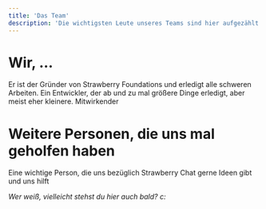 ```yaml
---
title: 'Das Team'
description: 'Die wichtigsten Leute unseres Teams sind hier aufgezählt'
---
```


# Wir, ...
<CardGroup cols={2}>
  <Card title="Julian" icon="crown" href="https://github.com/Juliandev02">
    Er ist der Gründer von Strawberry Foundations und erledigt alle schweren Arbeiten.
  </Card>

  <Card title="Matteo" icon="apple-whole" iconType="regular" href="https://github.com/matteodev8">
    Ein Entwickler, der ab und zu mal größere Dinge erledigt, aber meist eher kleinere.
  </Card>

  <Card title="Paddyk45" icon="code" href="https://github.com/paddyk45">
    Mitwirkender
  </Card>
</CardGroup>


# Weitere Personen, die uns mal geholfen haben
<CardGroup cols={2}>
  <Card title="ElectroGehirn" icon="linux" href="https://github.com/ElectroGehirn">
    Eine wichtige Person, die uns bezüglich Strawberry Chat gerne Ideen gibt und uns hilft
  </Card>
</CardGroup>

*Wer weiß, vielleicht stehst du hier auch bald? c:*